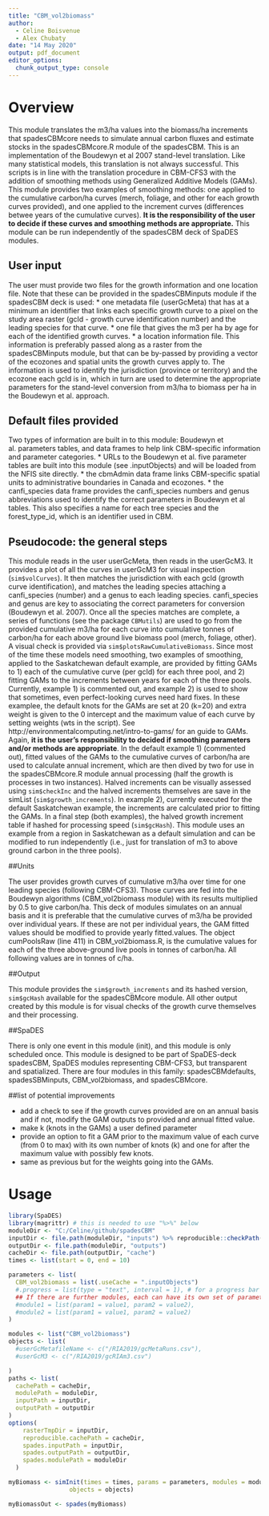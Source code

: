 ```yaml
---
title: "CBM_vol2biomass"
author:
  - Celine Boisvenue
  - Alex Chubaty
date: "14 May 2020"
output: pdf_document
editor_options: 
  chunk_output_type: console
---
```


<!-- TODO: cleanup and format this file
     * one sentence per line
     * use backticks for code formatting
     * remane modules!
-->

# Overview

This module translates the m3/ha values into the biomass/ha increments that spadesCBMcore needs to simulate annual carbon fluxes and estimate stocks in the spadesCBMcore.R module of the spadesCBM. This is an implementation of the Boudewyn et al 2007 stand-level translation. Like many statistical models, this translation is not always successful. This scripts is in line with the translation procedure in CBM-CFS3 with the addition of smoothing methods using Generalized Additive Models (GAMs). This module provides two examples of smoothing methods: one applied to the cumulative carbon/ha curves (merch, foliage, and other for each growth curves provided), and one applied to the increment curves (differences betwee years of the cumulative curves). **It is the responsibility of the user to decide if these curves and smoothing methods are appropriate.** This module can be run independently of the spadesCBM deck of SpaDES modules.

## User input

The user must provide two files for the growth information and one location file. Note that these can be provided in the spadesCBMinputs module if the spadesCBM deck is used: 
* one metadata file (userGcMeta) that has at a minimum an identifier that links each specific growth curve to a pixel on the study area raster (gcId - growth curve identification number) and the leading species for that curve.
* one file that gives the m3 per ha by age for each of the identified growth curves. 
* a location information file. This information is preferably passed along as a raster from the spadesCBMinputs module, but that can be by-passed by providing a vector of the ecozones and spatial units the growth curves apply to. The information is used to identify the jurisdiction (province or territory) and the ecozone each gcId is in, which in turn are used to determine the appropriate parameters for the stand-level conversion from m3/ha to biomass per ha in the Boudewyn et al. approach.

## Default files provided

Two types of information are built in to this module: Boudewyn et al. parameters tables, and data frames to help link CBM-specific information and parameter categories. 
* URLs to the Boudewyn et al. five parameter tables are built into this module (see .inputObjects) and will be loaded from the NFIS site directly.
* the cbmAdmin data frame links CBM-specific spatial units to administrative boundaries in Canada and ecozones.
* the canfi_species data frame provides the canfi_species numbers and genus abbreviations used to identify the correct parameters in Boudewyn et al tables. This also specifies a name for each tree species and the forest_type_id, which is an identifier used in CBM.

## Pseudocode: the general steps

This module reads in the user userGcMeta, then reads in the userGcM3. It provides a plot of all the curves in userGcM3 for visual inspection (`sim$volCurves`). It then matches the jurisdiction with each gcId (growth curve identification), and matches the leading species attaching a canfi_species (number) and a genus to each leading species. canfi_species and genus are key to associating the correct parameters for conversion (Boudewyn et al. 2007). Once all the species matches are complete, a series of functions (see the package `CBMutils`) are used to go from the provided cumulative m3/ha for each curve into cumulative tonnes of carbon/ha for each above ground live biomass pool (merch, foliage, other). A visual check is provided via `sim$plotsRawCumulativeBiomass`. Since most of the time these models need smoothing, two examples of smoothing, applied to the Saskatchewan default example, are provided by fitting GAMs to 1) each of the cumulative curve (per gcId) for each three pool, and 2) fitting GAMs to the increments between years for each of the three pools. Currently, example 1) is commented out, and example 2) is used to show that sometimes, even perfect-looking curves need hard fixes. In these examplee, the default knots for the GAMs are set at 20 (k=20) and extra weight is given to the 0 intercept and the maximum value of each curve by setting weights (wts in the script). See http://environmentalcomputing.net/intro-to-gams/ for an guide to GAMs. Again, **it is the user's responsibility to decided if smoothing parameters and/or methods are appropriate**. In the default example 1) (commented out), fitted values of the GAMs to the cumulative curves of carbon/ha  are used to calculate annual increment, which are then dived by two for use in the spadesCBMcore.R module annual processing (half the growth is processes in two instances). Halved increments can be visually assessed using `sim$checkInc` and the halved increments themselves are save in the simList (`sim$growth_increments`). In example 2), currently executed for the default Saskatchewan example, the increments are calculated prior to fitting the GAMs. In a final step (both examples), the halved growth increment table if hashed for processing speed (`sim$gcHash`). This module uses an example from a region in Saskatchewan as a default simulation and can be modified to run independently (i.e., just for translation of m3 to above ground carbon in the three pools).

##Units

The user provides growth curves of cumulative m3/ha over time for one leading species (following CBM-CFS3). Those curves are fed into the Boudewyn algorithms (CBM_vol2biomass module) with its results multiplied by 0.5 to give carbon/ha. This deck of modules simulates on an annual basis and it is preferable that the cumulative curves of m3/ha be provided over individual years. If these are not per individual years, the GAM fitted values should be modified to provide yearly fitted.values. The object cumPoolsRaw (line 411) in CBM_vol2biomass.R, is the cumulative values for each of the three above-ground live pools in tonnes of carbon/ha. All following values are in tonnes of c/ha.


##Output

This module provides the `sim$growth_increments` and its hashed version, ` sim$gcHash` available for the spadesCBMcore module. All other output created by this module is for visual checks of the growth curve themselves and their processing.

##SpaDES

There is only one event in this module (init), and this module is only scheduled once. This module is designed to be part of SpaDES-deck spadesCBM, SpaDES modules representing CBM-CFS3, but transparent and spatialized. There are four modules in this family: spadesCBMdefaults, spadesSBMinputs, CBM_vol2biomass, and spadesCBMcore.

##list of potential improvements

* add a check to see if the growth curves provided are on an annual basis and if not, modify the GAM outputs to provided and annual fitted value.
* make k (knots in the GAMs) a user defined parameter
* provide an option to fit a GAM prior to the maximum value of each curve (from 0 to max) with its own number of knots (k) and one for after the maximum value with possibly few knots.
* same as previous but for the weights going into the GAMs.


# Usage

```r
library(SpaDES)
library(magrittr) # this is needed to use "%>%" below
moduleDir <- "C:/Celine/github/spadesCBM"
inputDir <- file.path(moduleDir, "inputs") %>% reproducible::checkPath(create = TRUE)
outputDir <- file.path(moduleDir, "outputs")
cacheDir <- file.path(outputDir, "cache")
times <- list(start = 0, end = 10)

parameters <- list(
  CBM_vol2biomass = list(.useCache = ".inputObjects")
  #.progress = list(type = "text", interval = 1), # for a progress bar
  ## If there are further modules, each can have its own set of parameters:
  #module1 = list(param1 = value1, param2 = value2),
  #module2 = list(param1 = value1, param2 = value2)
)

modules <- list("CBM_vol2biomass")
objects <- list(
  #userGcMetafileName <- c("/RIA2019/gcMetaRuns.csv"),
  #userGcM3 <- c("/RIA2019/gcRIAm3.csv")

)
paths <- list(
  cachePath = cacheDir,
  modulePath = moduleDir,
  inputPath = inputDir,
  outputPath = outputDir
)
options(
    rasterTmpDir = inputDir,
    reproducible.cachePath = cacheDir,
    spades.inputPath = inputDir,
    spades.outputPath = outputDir,
    spades.modulePath = moduleDir
  )

myBiomass <- simInit(times = times, params = parameters, modules = modules,
                 objects = objects)

myBiomassOut <- spades(myBiomass)
```



